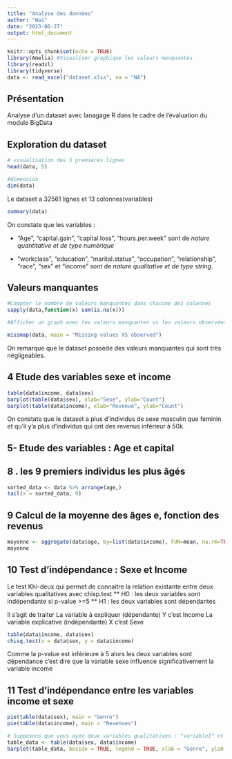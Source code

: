 ```yaml
---
title: "Analyse des données"
author: "Waï"
date: "2023-06-27"
output: html_document
---
```


```r
knitr::opts_chunk$set(echo = TRUE)
library(Amelia) #Visualiser graphique les valeurs manquantes
library(readxl)
library(tidyverse)
data <- read_excel("dataset.xlsx", na = "NA")
```

## Présentation

Analyse d'un dataset avec lanagage R dans le cadre de l'évaluation du module BigData


## Exploration du dataset

```r
# visualisation des 5 premières lignes
head(data, 5)

```

```r
#dimension
dim(data)
```
Le dataset a 32561 lignes et 13 colonnes(variables)

```r
summary(data)
```

On constate que les variables :

  * "Age", "capital.gain", "capital.loss", "hours.per.week" sont de *nature quantitative et de type numérique*
  
  * "workclass", "education", "marital.status", "occupation", "relationship", "race", "sex" et "income" sont de *nature qualitative et de type string*.
  
  
## Valeurs manquantes
```r
#Compter le nombre de valeurs manquantes dans chacune des colonnes
sapply(data,function(x) sum(is.na(x)))

```

```r

#Afficher un graph avec les valeurs manquantes vs les valeurs observées

missmap(data, main = "Missing values VS observed")
```

On remarque que le dataset possède des valeurs manquantes qui sont très négligeables.

## 4 Etude des variables sexe et income

```r
table(data$income, data$sex)
barplot(table(data$sex), xlab="Sexe", ylab="Count")
barplot(table(data$income), xlab="Revenue", ylab="Count")
```

On constate que le dataset a plus d'individus de sexe masculin que feminin et qu'il y'a plus d'individus qui ont des revenus inférieur à 50k.

## 5- Etude des variables : Age et capital



## 8 . les 9 premiers individus les plus âgés

```r

sorted_data <- data %>% arrange(age,)
tail(x = sorted_data, 9)

```

## 9 Calcul de la moyenne des âges e, fonction des revenus

```r
moyenne <- aggregate(data$age, by=list(data$income), FUN=mean, na.rm=TRUE)
moyenne

```

## 10 Test d'indépendance :  Sexe et Income
Le test Khi-deux qui permet de connaitre la relation existante entre deux variables qualitatives avec chisp.test
** H0 :  les deux variables sont indépendante si p-value >=5
** H1 :  les deux variables sont dépendantes

Il s'agit de traiter 
La variable à expliquer (dépendante) Y c'est Income
La variable explicative (indépendante) X c'est Sexe
```r
table(data$income, data$sex)
chisq.test(x = data$sex, y = data$income)

```
Comme la p-value est inférieure à 5 alors les deux variables sont dépendance c'est dire que la variable sexe  influence significativement la variable income


## 11 Test d'indépendance entre les variables income et sexe

```r

pie(table(data$sex), main = "Genre")
pie(table(data$income), main = "Revenues")
```
```r
# Supposons que vous ayez deux variables qualitatives : "variable1" et "variable2"
table_data <- table(data$sex, data$income)
barplot(table_data, beside = TRUE, legend = TRUE, xlab = "Genre", ylab = "Revenues")


```
